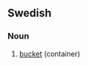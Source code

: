 ==Swedish==

===Noun===
{{infl|sv|noun|g=c}}

# [[bucket]] (container)

{{tbot entry|Swedish|bucket|2007|November}}